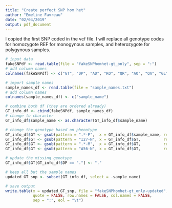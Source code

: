 ```yaml
---
title: "Create perfect SNP hom het"
author: "Emeline Favreau"
date: "02/04/2019"
output: pdf_document
---
```

I copied the first SNP coded in the vcf file. I will replace all genotype codes for homozygote REF for monogynous samples, and heterozygote for polygynous samples.

```r
# input data
fakeSNPdf <- read.table(file = "fakeSNPhomhet-gt_only", sep = ":")
# add column names
colnames(fakeSNPdf) <- c("GT", "DP", "AD", "RO", "QR", "AO", "QA", "GL")

# import sample names
sample_names_df <- read.table(file = "sample_names.txt")
# add column names
colnames(sample_names_df) <- c("sample_name")

# combine both df (they are ordered already)
GT_info_df <- cbind(fakeSNPdf, sample_names_df)
# change to character
GT_info_df$sample_name <- as.character(GT_info_df$sample_name)

# change the genotype based on phenotype
GT_info_df$GT <- gsub(pattern = ".*-P",  x = GT_info_df$sample_name, replacement = "0/1")
GT_info_df$GT <- gsub(pattern = "I27-N", x = GT_info_df$GT,          replacement = "0/1")
GT_info_df$GT <- gsub(pattern = ".*-M",  x = GT_info_df$GT,          replacement = "0/0")
GT_info_df$GT <- gsub(pattern = "A56-N", x = GT_info_df$GT,          replacement = "0/0")

# update the missing genotype
GT_info_df$GT[GT_info_df$DP == "."] <- "."

# keep all but the sample names
updated_GT_snp <- subset(GT_info_df, select = -sample_name)

# save output
write.table(x = updated_GT_snp, file = "fakeSNPhomhet-gt_only-updated", 
            quote = FALSE, row.names = FALSE, col.names = FALSE, 
            sep = ":", eol = "\t")

```
